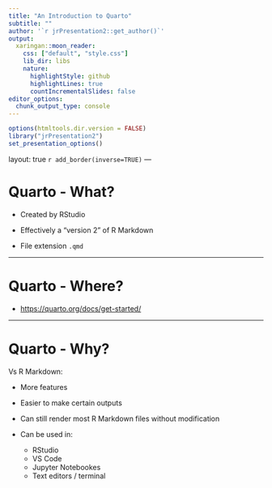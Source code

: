 ```yaml
---
title: "An Introduction to Quarto"
subtitle: ""
author: '`r jrPresentation2::get_author()`'
output:
  xaringan::moon_reader:
    css: ["default", "style.css"]
    lib_dir: libs
    nature:
      highlightStyle: github
      highlightLines: true
      countIncrementalSlides: false
editor_options: 
  chunk_output_type: console
---
```


```r
options(htmltools.dir.version = FALSE)
library("jrPresentation2")
set_presentation_options()
```

layout: true
`r add_border(inverse=TRUE)`
---

# Quarto - What?

- Created by RStudio

- Effectively a "version 2" of R Markdown

- File extension `.qmd`

---

# Quarto - Where?

- [https://quarto.org/docs/get-started/](https://quarto.org/docs/get-started/)

---

# Quarto - Why?

Vs R Markdown:

- More features

- Easier to make certain outputs

- Can still render most R Markdown files without modification

- Can be used in:
  - RStudio
  - VS Code 
  - Jupyter Notebookes
  - Text editors / terminal
